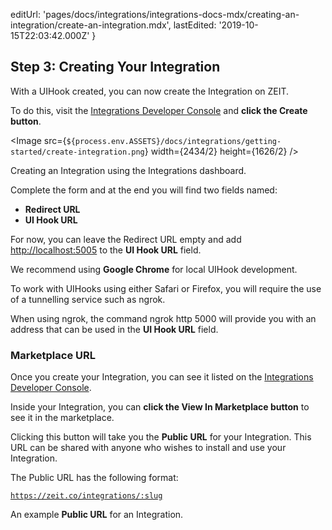 
  editUrl:
    'pages/docs/integrations/integrations-docs-mdx/creating-an-integration/create-an-integration.mdx',
  lastEdited: '2019-10-15T22:03:42.000Z'
}

## Step 3: Creating Your Integration

With a UIHook created, you can now create the Integration on ZEIT.

To do this, visit the [Integrations Developer Console](https://zeit.co/dashboard/integrations/console) and **click the Create button**.

<Image
  src={`${process.env.ASSETS}/docs/integrations/getting-started/create-integration.png`}
  width={2434/2}
  height={1626/2}
/>
<Caption>Creating an Integration using the Integrations dashboard.</Caption>

Complete the form and at the end you will find two fields named:

- **Redirect URL**
- **UI Hook URL**

For now, you can leave the Redirect URL empty and add <http://localhost:5005> to the **UI Hook URL** field.

<Note warning>
We recommend using <b>Google Chrome</b> for local UIHook development.

To work with UIHooks using either Safari or Firefox, you will require the use of a tunnelling service such as <GenericLink href="https://ngrok.com/">ngrok</GenericLink>.

When using <InlineCode>ngrok</InlineCode>, the command <InlineCode>ngrok http 5000</InlineCode> will provide you with an address that can be used in the <b>UI Hook URL</b> field.

</Note>

### Marketplace URL

Once you create your Integration, you can see it listed on the [Integrations Developer Console](https://zeit.co/dashboard/integrations/console).

Inside your Integration, you can **click the View In Marketplace button** to see it in the marketplace.

Clicking this button will take you the **Public URL** for your Integration. This URL can be shared with anyone who wishes to install and use your Integration.

The Public URL has the following format:

<Code>https://zeit.co/integrations/:slug</Code>
<Caption>An example <b>Public URL</b> for an Integration.</Caption>
